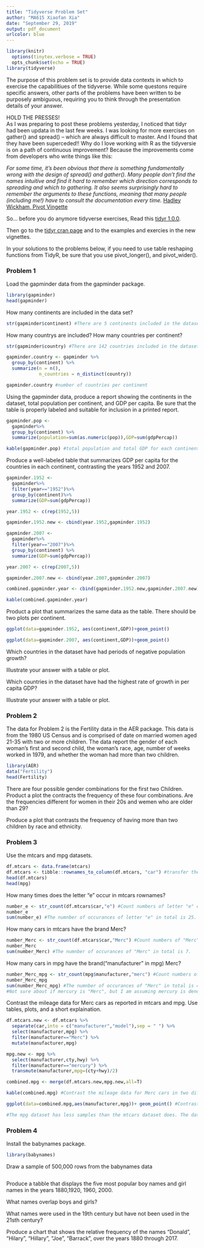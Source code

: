 ```yaml
---
title: "Tidyverse Problem Set"
author: "MA615 Xiaofan Xia"
date: "September 29, 2019"
output: pdf_document
urlcolor: blue
---
```


```r
library(knitr)
  options(tinytex.verbose = TRUE)
  opts_chunk$set(echo = TRUE)
library(tidyverse)
```

The purpose of this problem set is to provide data contexts in which to exercise the capabilitiues of the tidyverse. While some questons require specific answers, other parts of the problems have been written to be purposely ambiguous, requiring you to think through the presentation details of your answer. 




HOLD THE PRESSES!  
As I was preparing to post these problems yesterday, I noticed that tidyr had been updata in the last few weeks. I was looking for more exercises on gather() and spread() -- which are always difficult to master.  And I found that they have been superceded!!  Why do I love working with R as the tidyversie is on a path of continuous improvement? Because the improvements come from developers who write things like this:


_For some time, it’s been obvious that there is something fundamentally wrong with the design of spread() and gather(). Many people don’t find the names intuitive and find it hard to remember which direction corresponds to spreading and which to gathering. It also seems surprisingly hard to remember the arguments to these functions, meaning that many people (including me!) have to consult the documentation every time._  [Hadley Wickham, Pivot Vingette](https://cran.r-project.org/web/packages/tidyr/vignettes/pivot.html)


So... before you do anymore tidyverse exercises,
Read this [tidyr 1.0.0](https://www.tidyverse.org/articles/2019/09/tidyr-1-0-0/).

Then go to the [tidyr cran page](https://cran.r-project.org/web/packages/tidyr/index.html) 
and to the examples and exercies in the new vignettes.

In your solutions to the problems below, if you need to use table reshaping functions from TidyR, be sure that you use pivot_longer(), and pivot_wider().



### Problem 1

Load the gapminder data from the gapminder package.
```r
library(gapminder)
head(gapminder)
```

How many continents are included in the data set?
```r
str(gapminder$continent) #There are 5 continents included in the dataset. 
```

How many countrys are included?  How many countries per continent?
```r
str(gapminder$country) #There are 142 countries included in the dataset. 

gapminder.country <- gapminder %>%
  group_by(continent) %>%
  summarize(n = n(),
            n_countries = n_distinct(country))

gapminder.country #number of countries per continent
```
Using the gapminder data, produce a report showing the continents in the dataset, total population per continent, and GDP per capita.  Be sure that the table is properly labeled and suitable for inclusion in a printed report.
```r
gapminder.pop <-
  gapminder%>%
  group_by(continent) %>%
  summarize(population=sum(as.numeric(pop)),GDP=sum(gdpPercap))

kable(gapminder.pop) #total population and total GDP for each continent in table
```

Produce a well-labeled table that summarizes GDP per capita for the countries in each continent,  contrasting the years 1952 and 2007.
```r
gapminder.1952 <-
  gapminder%>%
  filter(year=="1952")%>%
  group_by(continent)%>%
  summarize(GDP=sum(gdpPercap))

year.1952 <- c(rep(1952,5))

gapminder.1952.new <- cbind(year.1952,gapminder.1952)

gapminder.2007 <-
  gapminder%>%
  filter(year=="2007")%>%
  group_by(continent) %>%
  summarize(GDP=sum(gdpPercap))

year.2007 <- c(rep(2007,5))

gapminder.2007.new <- cbind(year.2007,gapminder.2007)

combined.gapminder.year <- cbind(gapminder.1952.new,gapminder.2007.new)

kable(combined.gapminder.year)
```

Product a plot that summarizes the same data as the table. There should be two plots per continent.
```r
ggplot(data=gapminder.1952, aes(continent,GDP))+geom_point()

ggplot(data=gapminder.2007, aes(continent,GDP))+geom_point()
```


Which countries in the dataset have had periods of negative population growth?

Illustrate your answer with a table or plot.


Which countries in the dataset have had the highest rate of growth in per capita GDP?

Illustrate your answer with a table or plot.

\newpage

### Problem 2

The data for Problem 2 is the Fertility data in the AER package.  This data is from the 1980 US Census and is comprised of date on married women aged 21-35 with two or more children.  The data report the gender of each woman's first and second child, the woman's race, age, number of weeks worked in 1979, and whether the woman had more than two children.
```r
library(AER)
data("Fertility")
head(Fertility)
```

There are four possible gender combinations for the first two Children.  Product a plot the contracts the frequency of these four combinations. Are the frequencies different for women in their 20s and wemen who are older than 29?

Produce a plot that contrasts the frequency of having more than two children by race and ethnicity.  


### Problem 3

Use the mtcars and mpg datasets.  
```r
df.mtcars <- data.frame(mtcars)
df.mtcars <- tibble::rownames_to_column(df.mtcars, "car") #transfer the rownames in mtcars into first column
head(df.mtcars)
head(mpg)
```
How many times does the letter "e" occur in mtcars rownames?
```r
number_e <- str_count(df.mtcars$car,"e") #Count numbers of letter "e" occurred in each mtcars car name(rownames)
number_e
sum(number_e) #The numnber of occurances of letter "e" in total is 25. 
```

How many cars in mtcars have the brand Merc?
```r
number_Merc <- str_count(df.mtcars$car,"Merc") #Count numbers of "Merc" occurred in each mtcars car names
number_Merc
sum(number_Merc) #The numnber of occurances of "Merc" in total is 7. 
```

How many cars in mpg have the brand("manufacturer" in mpg) Merc?
```r
number_Merc_mpg <- str_count(mpg$manufacturer,"merc") #Count numbers of "merc" occurred in each row of manufacturers
number_Merc_mpg
sum(number_Merc_mpg) #The numnber of occurances of "Merc" in total is 4.
#Not sure about if mercury is "Merc", but I am assuming mercury is denoted by "Merc". 
```

Contrast the mileage data for Merc cars as reported in mtcars and mpg.  Use tables, plots, and a short explaination.
```r
df.mtcars.new <- df.mtcars %>%
  separate(car,into = c("manufacturer","model"),sep = " ") %>%
  select(manufacturer,mpg) %>%
  filter(manufacturer=="Merc") %>%
  mutate(manufacturer,mpg)

mpg.new <- mpg %>%
  select(manufacturer,cty,hwy) %>%
  filter(manufacturer=="mercury") %>%
  transmute(manufacturer,mpg=(cty+hwy)/2)

combined.mpg <- merge(df.mtcars.new,mpg.new,all=T)

kable(combined.mpg) #Contrast the mileage data for Merc cars in two different datasets by a table (differentiated by names "Merc" and "mercury").

ggplot(data=combined.mpg,aes(manufacturer,mpg))+ geom_point() #Contrast the mileage data for Merc cars in two different datasets by a plot (differentiated by names "Merc" and "mercury" in 2 columns).

#The mpg dataset has less samples than the mtcars dataset does. The data of mileage of Merc in mtcars has wider range and it indicates higher mpg than the data of mercury in mpg dataset. 
``` 

### Problem 4

Install the babynames package.
```r
library(babynames)
```

Draw a sample of 500,000 rows from the babynames data
```r

```

Produce a tabble that displays the five most popular boy names and girl names
in the years 1880,1920, 1960, 2000.

What names overlap boys and girls?

What names were used in the 19th century but have not been used in the 21sth century?

Produce a chart that shows the relative frequency of the names "Donald", "Hilary", "Hillary", "Joe", "Barrack",  over the years 1880 through 2017.







